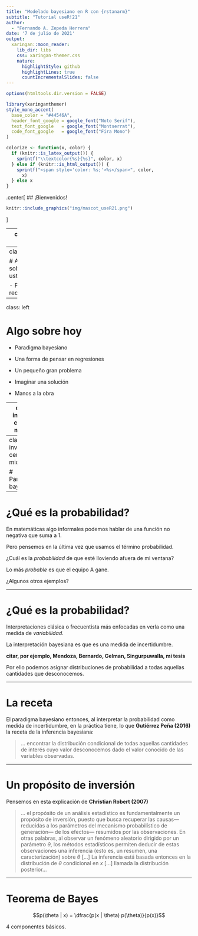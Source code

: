 ```yaml
---
title: "Modelado bayesiano en R con {rstanarm}"
subtitle: "Tutorial useR!21"  
author: 
  - "Fernando A. Zepeda Herrera"
date: '7 de julio de 2021'
output:
  xaringan::moon_reader:
    lib_dir: libs
    css: xaringan-themer.css
    nature:
      highlightStyle: github
      highlightLines: true
      countIncrementalSlides: false
---
```


```r
options(htmltools.dir.version = FALSE)
```

```r
library(xaringanthemer)
style_mono_accent(
  base_color = "#44546A",
  header_font_google = google_font("Noto Serif"),
  text_font_google   = google_font("Montserrat"),
  code_font_google   = google_font("Fira Mono")
)
```

```r
colorize <- function(x, color) {
  if (knitr::is_latex_output()) {
    sprintf("\\textcolor{%s}{%s}", color, x)
  } else if (knitr::is_html_output()) {
    sprintf("<span style='color: %s;'>%s</span>", color,
      x)
  } else x
}
```

.center[
## ¡Bienvenidos!
```r
knitr::include_graphics("img/mascot_useR21.png")
```
]

---
class: left

# Algo sobre mí

- Mini CV para el final

---
class: left

# Algo sobre ustedes

- Pre requisitos 

---
class: left

# Algo sobre hoy

- Paradigma bayesiano

- Una forma de pensar en regresiones

- Un pequeño gran problema

- Imaginar una solución

- Manos a la obra

---
class: inverse, center, middle

# Empecemos

---
class: inverse, center, middle

# Paradigma bayesiano

---

# ¿Qué es la probabilidad?

En matemáticas algo informales podemos hablar de una función no negativa que suma a 1. 

Pero pensemos en la última vez que usamos el término probabilidad. 

¿Cuál es la *probabilidad* de que esté lloviendo afuera de mi ventana?

Lo más *probable* es que el equipo A gane. 

¿Algunos otros ejemplos?

---

# ¿Qué es la probabilidad?

Interpretaciones clásica o frecuentista más enfocadas en verla como una medida de *variabilidad*. 

La interpretación bayesiana es que es una medida de incertidumbre. 

**citar, por ejemplo, Mendoza, Bernardo, Gelman, Singurpuwalla, mi tesis**

Por ello podemos asignar distribuciones de probabilidad a todas aquellas cantidades que desconocemos.

---

# La receta 

El paradigma bayesiano entonces, al interpretar la probabilidad como medida de incertidumbre, en la práctica tiene, lo que **Gutiérrez Peña (2016)** la receta de la inferencia bayesiana: 

> ... encontrar la distribución condicional de todas aquellas cantidades de interés cuyo valor desconocemos dado el valor conocido de las variables observadas.


---

# Un propósito de inversión

Pensemos en esta explicación de **Christian Robert (2007)**

> ... el propósito de un análisis estadístico es fundamentalmente un propósito de inversión, puesto que busca recuperar las causas— reducidas a los parámetros del mecanismo probabilístico de generación— de los efectos— resumidos por las observaciones. En otras palabras, al observar un fenómeno aleatorio dirigido por un parámetro $\theta$, los métodos estadísticos permiten deducir de estas observaciones una inferencia (esto es, un resumen, una caracterización) sobre $\theta$ [...] La inferencia está basada entonces en la distribución de $\theta$ condicional en $x$ [...] llamada la distribución posterior...

---

# Teorema de Bayes

$$p(\theta | x) = \dfrac{p(x | \theta) p(\theta)}{p(x)}$$

4 componentes básicos. 
